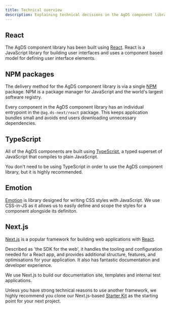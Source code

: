 ```yaml
---
title: Technical overview
description: Explaining technical decisions in the AgDS component library.
---
```


## React

The AgDS component library has been built using [React](https://reactjs.org/). React is a JavaScript library for building user interfaces and uses a component based model for defining user interface elements.

## NPM packages

The delivery method for the AgDS component library is via a single [NPM](https://www.npmjs.com/) package. NPM is a package manager for JavaScript and the world's largest software registry.

Every component in the AgDS component library has an individual entrypoint in the `@ag.ds-next/react` package. This keeps application bundles small and avoids end users downloading unnecessary dependencies.

## TypeScript

All of the AgDS components are built using [TypeScript](https://www.typescriptlang.org/), a typed superset of JavaScript that compiles to plain JavaScript.

You don't need to be using TypeScript in order to use the AgDS component library, but it is highly recommended.

## Emotion

[Emotion](https://emotion.sh/docs/introduction) is library designed for writing CSS styles with JavaScript. We use CSS-in-JS as it allows us to easily define and scope the styles for a component alongside its definiton.

## Next.js

[Next.js](https://nextjs.org/) is a popular framework for building web applications with [React](https://reactjs.org/).

Described as 'the SDK for the web', it handles the tooling and configuration needed for a React app, and provides additional structure, features, and optimisations for your application. It also has fantastic documentation and developer experience.

We use Next.js to build our documentation site, templates and internal test applications.

Unless you have strong technical reasons to use another framework, we highly recommend you clone our Next.js-based [Starter Kit](https://github.com/agriculturegovau/agds-starter-kit) as the starting point for your next project.
